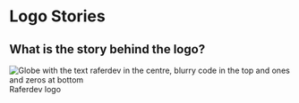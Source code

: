 




<Meta title="Design/Logo" />

<div className="w-full h-full flex flex-col box-border">
  <div className="w-full flex flex-col">
    <div className="w-full flex items-center flex-col max-w-2xl">
      <H1>Logo Stories</H1>
      <H2 className="!text-lg !ml-2 !text-stone-700 !font-bold !border-0">
        What is the story behind the logo?
      </H2>
    </div>
    <div className="flex w-full items-center flex-col ">
      <Image
        src={Logo}
        width={150}
        height={150}
        alt="Globe with the text raferdev in the centre, blurry code in the top and ones and zeros at bottom"
      />
      <Span className="!italic !mt-2">Raferdev logo</Span>
    </div>
  </div>
</div>
